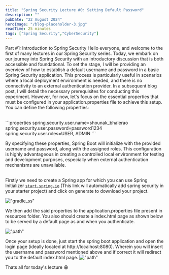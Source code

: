 ```yaml
---
title: "Spring Security Lecture #0: Setting Default Password"
description: ""
pubDate: "22 August 2024"
heroImage: "/blog-placeholder-3.jpg"
readTime: 25 minutes
tags: ["Spring Security","CyberSecurity"]
---
```


<Section
	link="ami-intro"
	title="Introduction - LinkedIn Post"
/>

Part #1: Introduction to Spring Security Hello everyone, and welcome to the first of many lectures in our Spring Security series.
Today, we embark on our journey into Spring Security with an introductory discussion that is both accessible and foundational. To set the stage, I will be providing an overview of how to establish a default username and password in a basic Spring Security application. This process is particularly useful in scenarios where a local deployment environment is needed, and there is no connectivity to an external authentication provider.
In a subsequent blog post, I will detail the necessary prerequisites for conducting this experiment. However, for now, let's focus on the essential properties that must be configured in your application.properties file to achieve this setup.
You can define the following properties:

<br/>
```properties
spring.security.user.name=shounak_bhalerao
spring.security.user.password=password1234
spring.security.user.roles=USER, ADMIN
```
<br/>

By specifying these properties, Spring Boot will initialize with the provided username and password, along with the assigned roles. This configuration is highly advantageous in creating a controlled local environment for testing and development purposes, especially when external authentication mechanisms are unavailable.

<br/>
<Section
	link="ami-intro"
	title="Project Setup"
/>
Firstly we need to create a Spring app for which you can use Spring Initializer <a style="text-decoration:underline" href="https://start.spring.io/#!type=gradle-project&language=java&platformVersion=3.3.3&packaging=jar&jvmVersion=17&groupId=com.example&artifactId=demo&name=demo&description=Demo%20project%20for%20Spring%20Boot&packageName=com.example.demo&dependencies=security,devtools,web"><code>start.spring.io</code></a> (This link will automatically add spring security in your starter project)
and click on generate to download your project.

!["gradle_ss"](/content/security/spring_security/lecture_0/gradle-ss.png)

We then add the said properties to the application.properties file present in resources folder. You also should create a index.html page as shown below
to be served by a default page as and when you authenticate.

!["path"](/content/security/spring_security/lecture_0/path.png)

Once your setup is done, just start the spring boot application and open the login page (ideally located at http://localhost:8080). 
Wherein you will insert the username and password mentioned above and if correct it will redirect you to the default index.html page.
!["path"](/content/security/spring_security/lecture_0/auth.png)


Thats all for today's lecture 😀